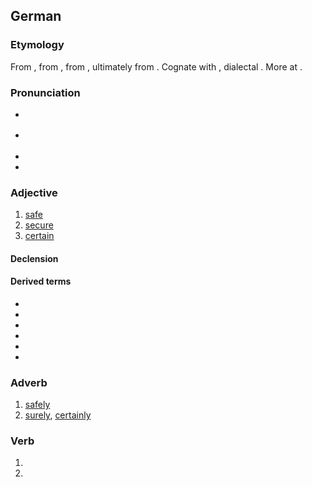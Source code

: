 ==German==

===Etymology===
From {{inh|de|gmh|siher}}, from {{inh|de|goh|sihur}}, from {{inh|de|gem-pro|*sikuraz}}, ultimately from {{der|de|la|sēcūrus||without care, secure}}. Cognate with {{cog|nl|zeker||certain, sure, confirmed}}, dialectal {{cog|en|sicker}}. More at {{l|en|sicker}}.

===Pronunciation===
* {{IPA|/ˈsɪçɐ/|/ˈzɪçɐ/|lang=de}} {{a|Germany, Austria}}
* {{IPA|/ˈsɪçər/|/ˈsixər/|lang=de}} {{a|Austro-Bavarian and Swiss}}
* {{audio|De-sicher.ogg|audio (Germany)|lang=de}}
* {{audio|De-at-sicher.ogg|audio (Austria)|lang=de}}

===Adjective===
{{de-adj|sicherer|sichersten}}

# [[safe]]
# [[secure]]
# [[certain]]

====Declension====
{{de-decl-adj|sicher|sicherer|sicherst}}

====Derived terms====
* {{l|de|auf Nummer sicher gehen}}
* {{l|de|selbstsicher}}
* {{l|de|sichergehen}}
* {{l|de|Sicherheit}}
* {{l|de|sicherstellen}}
* {{l|de|siegessicher}}

===Adverb===
{{head|de|adverb}}

# [[safely]]
# [[surely]], [[certainly]]

===Verb===
{{head|de|verb form}}

# {{de-verb form of|sichern|1|s|g}}
# {{de-verb form of|sichern|i|s}}
